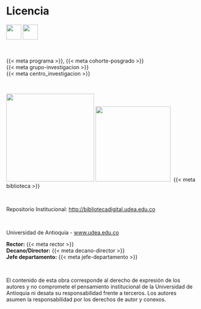 # Licencia {.unnumbered}

![](../assets/license/cc-logo.png){height=40} ![]({{< meta licencia-tipo >}}){height=40}

\

{{< meta programa >}}, {{< meta cohorte-posgrado >}}\
{{< meta grupo-investigacion >}}\
{{< meta centro_investigacion >}}\

\

![](assets/escudo_udea_vice.png){width="234"} ![](assets/sis_biblo.png){width="200"}\ 
{{< meta biblioteca >}}

\

Repositorio Institucional: <http://bibliotecadigital.udea.edu.co>

\

Universidad de Antioquia - [www.udea.edu.co](https://udea.edu.co)

<!-- \ -->

**Rector:** {{< meta rector >}}\
**Decano/Director:** {{< meta decano-director >}}\
**Jefe departamento:** {{< meta jefe-departamento >}}\

\

El contenido de esta obra corresponde al derecho de expresión de los autores y no compromete el pensamiento institucional de la Universidad de Antioquia ni desata su responsabilidad frente a terceros. Los autores asumen la responsabilidad por los derechos de autor y conexos.
